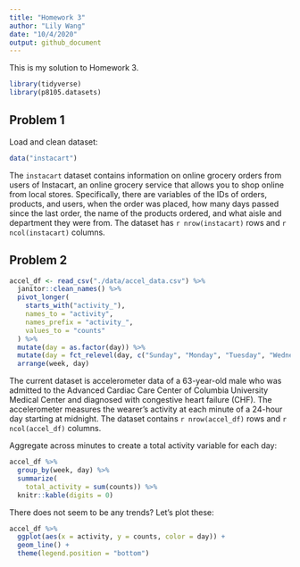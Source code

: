 ```yaml
---
title: "Homework 3"
author: "Lily Wang"
date: "10/4/2020"
output: github_document
---
```


This is my solution to Homework 3.

```r
library(tidyverse)
library(p8105.datasets)
```

## Problem 1

Load and clean dataset:

```r
data("instacart")
```

The `instacart` dataset contains information on online grocery orders from users of Instacart, an online grocery service that allows you to shop online from local stores. Specifically, there are variables of the IDs of orders, products, and users, when the order was placed, how many days passed since the last order, the name of the products ordered, and what aisle and department they were from. The dataset has `r nrow(instacart)` rows and `r ncol(instacart)` columns.


## Problem 2

```r
accel_df <- read_csv("./data/accel_data.csv") %>% 
  janitor::clean_names() %>% 
  pivot_longer(
    starts_with("activity_"),
    names_to = "activity",
    names_prefix = "activity_",
    values_to = "counts"
  ) %>% 
  mutate(day = as.factor(day)) %>% 
  mutate(day = fct_relevel(day, c("Sunday", "Monday", "Tuesday", "Wednesday", "Thursday", "Friday", "Saturday"))) %>% 
  arrange(week, day)
```

The current dataset is accelerometer data of a 63-year-old male who was admitted to the Advanced Cardiac Care Center of Columbia University Medical Center and diagnosed with congestive heart failure (CHF). The accelerometer measures the wearer's activity at each minute of a 24-hour day starting at midnight. The dataset contains `r nrow(accel_df)` rows and `r ncol(accel_df)` columns.

Aggregate across minutes to create a total activity variable for each day:

```r
accel_df %>% 
  group_by(week, day) %>% 
  summarize(
    total_activity = sum(counts)) %>% 
  knitr::kable(digits = 0)
```

There does not seem to be any trends? Let's plot these:

```r
accel_df %>% 
  ggplot(aes(x = activity, y = counts, color = day)) +
  geom_line() +
  theme(legend.position = "bottom")
```




